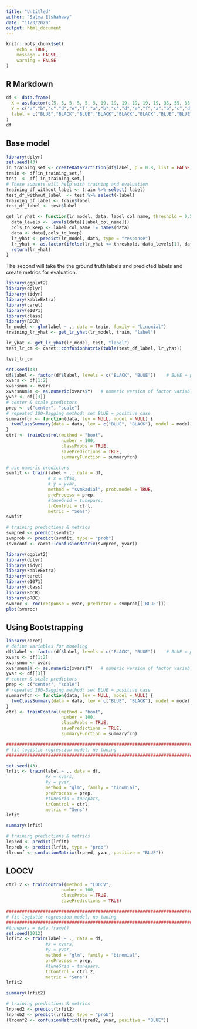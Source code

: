 ```yaml
---
title: "Untitled"
author: "Salma Elshahawy"
date: "11/3/2020"
output: html_document
---
```


```r
knitr::opts_chunk$set(
	echo = TRUE,
	message = FALSE,
	warning = FALSE
)
```

## R Markdown

```r
df <- data.frame(
  X = as.factor(c(5, 5, 5, 5, 5, 5, 19, 19, 19, 19, 19, 19, 35, 35, 35, 35, 35, 35, 51, 51, 51, 51, 51, 51, 55, 55, 55, 55, 55, 55, 63, 63, 63, 63, 63, 63)),
  Y = c("a","b","c","d","e","f","a","b","c","d","e","f","a","b","c","d","e","f","a","b","c","d","e","f","a","b","c","d","e","f","a","b","c","d","e","f"),
  label = c("BLUE","BLACK","BLUE","BLACK","BLACK","BLACK","BLUE","BLUE","BLUE","BLUE","BLACK","BLUE","BLACK","BLACK","BLUE","BLACK","BLACK","BLACK","BLACK","BLACK","BLUE","BLACK","BLACK","BLACK","BLACK","BLACK","BLACK","BLACK","BLACK","BLACK","BLACK","BLUE","BLUE","BLUE","BLUE","BLUE")
)
df
```

## Base model

```r
library(dplyr)
set.seed(43)
in_training_set <- createDataPartition(df$label, p = 0.8, list = FALSE, times = 1)
train <- df[in_training_set,]
test  <- df[-in_training_set,]
# These subsets will help with training and evaluation
training_df_without_label <- train %>% select(-label)
test_df_without_label  <- test %>% select(-label)
training_df_label <- train$label
test_df_label <- test$label
```

```r
get_lr_yhat <- function(lr_model, data, label_col_name, threshold = 0.5){
  data_levels <- levels(data[[label_col_name]])
  cols_to_keep <- label_col_name != names(data)
  data <- data[,cols_to_keep]
  lr_yhat <- predict(lr_model, data, type = "response")
  lr_yhat <- as.factor(ifelse(lr_yhat <= threshold, data_levels[1], data_levels[2]))
  return(lr_yhat)
}
```


The second will take the the ground truth labels and predicted labels and create metrics for evaluation.


```r
library(ggplot2)
library(dplyr)
library(tidyr)
library(kableExtra)
library(caret)
library(e1071)
library(class)
library(ROCR)
lr_model <- glm(label ~ ., data = train, family = "binomial")
training_lr_yhat <- get_lr_yhat(lr_model, train, "label")
```

```r
lr_yhat <- get_lr_yhat(lr_model, test, "label")
test_lr_cm <- caret::confusionMatrix(table(test_df_label, lr_yhat))
```

```r
test_lr_cm
```

```r
set.seed(43)
df$label <- factor(df$label, levels = c("BLACK", "BLUE"))    # BLUE = positive case
xvars <- df[1:2]
xvarsnum <- xvars
xvarsnum$Y <- as.numeric(xvars$Y)   # numeric version of factor variable
yvar <- df[[3]]
# center & scale predictors
prep <- c("center", "scale")
# repeated 100-Bagging method; set BLUE = positive case
summaryfcn <- function(data, lev = NULL, model = NULL) {
  twoClassSummary(data = data, lev = c("BLUE", "BLACK"), model = model)
}
ctrl <- trainControl(method = "boot", 
                     number = 100, 
                     classProbs = TRUE, 
                     savePredictions = TRUE, 
                     summaryFunction = summaryfcn)

# use numeric predictors
svmfit <- train(label ~ ., data = df,
                # x = df$X,
                # y = yvar,  
                method = "svmRadial", prob.model = TRUE,
                preProcess = prep,
                #tuneGrid = tunepars, 
                trControl = ctrl, 
                metric = "Sens")
svmfit
```

```r
# training predictions & metrics
svmpred <- predict(svmfit)
svmprob <- predict(svmfit, type = "prob") 
(svmconf <- caret::confusionMatrix(svmpred, yvar))
```

```r
library(ggplot2)
library(dplyr)
library(tidyr)
library(kableExtra)
library(caret)
library(e1071)
library(class)
library(ROCR)
library(pROC)
svmroc <- roc(response = yvar, predictor = svmprob[['BLUE']])
plot(svmroc)
```

## Using Bootstrapping

```r
library(caret)
# define variables for modeling
df$label <- factor(df$label, levels = c("BLACK", "BLUE"))    # BLUE = positive case
xvars <- df[1:2]
xvarsnum <- xvars
xvarsnum$Y <- as.numeric(xvars$Y)   # numeric version of factor variable
yvar <- df[[3]]
# center & scale predictors
prep <- c("center", "scale")
# repeated 100-Bagging method; set BLUE = positive case
summaryfcn <- function(data, lev = NULL, model = NULL) {
  twoClassSummary(data = data, lev = c("BLUE", "BLACK"), model = model)
}
ctrl <- trainControl(method = "boot", 
                     number = 100, 
                     classProbs = TRUE, 
                     savePredictions = TRUE, 
                     summaryFunction = summaryfcn)

##############################################################################
# fit logistic regression model; no tuning 
##############################################################################

set.seed(43)
lrfit <- train(label ~ ., data = df, 
               #x = xvars, 
               #y = yvar, 
               method = "glm", family = "binomial",
               preProcess = prep, 
               #tuneGrid = tunepars, 
               trControl = ctrl, 
               metric = "Sens")
lrfit
```

```r
summary(lrfit)

```

```r
# training predictions & metrics
lrpred <- predict(lrfit)
lrprob <- predict(lrfit, type = "prob") 
(lrconf <- confusionMatrix(lrpred, yvar, positive = "BLUE"))
```

## LOOCV

```r
ctrl_2 <- trainControl(method = "LOOCV", 
                     number = 100, 
                     classProbs = TRUE, 
                     savePredictions = TRUE)

##############################################################################
# fit logistic regression model; no tuning 
##############################################################################
#tunepars = data.frame()
set.seed(1012)
lrfit2 <- train(label ~ ., data = df, 
               #x = xvars, 
               #y = yvar, 
               method = "glm", family = "binomial",
               preProcess = prep, 
               #tuneGrid = tunepars, 
               trControl = ctrl_2, 
               metric = "Sens")
lrfit2
```

```r
summary(lrfit2)
```

```r
# training predictions & metrics
lrpred2 <- predict(lrfit2)
lrprob2 <- predict(lrfit2, type = "prob") 
(lrconf2 <- confusionMatrix(lrpred2, yvar, positive = "BLUE"))
```

